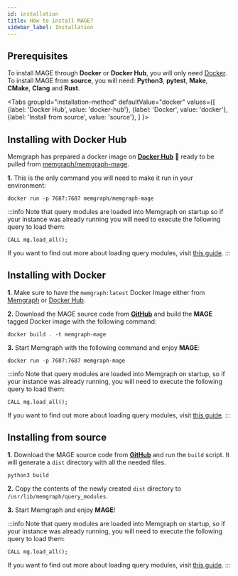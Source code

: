 ```yaml
---
id: installation
title: How to install MAGE?
sidebar_label: Installation
---
```



## Prerequisites

To install MAGE through **Docker** or **Docker Hub**, you will only need
[Docker](https://docs.docker.com/get-started/#download-and-install-docker). <br/>
To install MAGE from **source**, you will need: **Python3**, **pytest**, **Make**,
**CMake**, **Clang** and **Rust**.

<Tabs
  groupId="installation-method"
  defaultValue="docker"
  values={[
    {label: 'Docker Hub', value: 'docker-hub'},
    {label: 'Docker', value: 'docker'},
    {label: 'Install from source', value: 'source'},
  ]
}>
  <TabItem value="docker-hub">

## Installing with Docker Hub

Memgraph has prepared a docker image on [**Docker Hub**](https://hub.docker.com/r/memgraph/memgraph-mage) :whale:  ready to be pulled from
[memgraph/memgraph-mage](https://hub.docker.com/r/memgraph/memgraph-mage).

**1.** This is the only command you will need to make it run in your environment:

```shell
docker run -p 7687:7687 memgraph/memgraph-mage
```

:::info
Note that query modules are loaded into Memgraph on startup so if your instance
was already running you will need to execute the following query to load them:

```shell
CALL mg.load_all();
```

If you want to find out more about loading query modules, visit [this
guide](/usage/loading-modules.md).
:::

  </TabItem>

  <TabItem value="docker">

## Installing with Docker

**1.** Make sure to have the `memgraph:latest` Docker Image either from [Memgraph](https://memgraph.com/download)
 or [Docker Hub](https://hub.docker.com/r/memgraph/memgraph).

**2.** Download the MAGE source code from
**[GitHub](https://github.com/memgraph/mage)** and build the **MAGE** tagged
Docker image with the following command:

```shell
docker build . -t memgraph-mage
```

**3.** Start Memgraph with the following command and enjoy **MAGE**:

```shell
docker run -p 7687:7687 memgraph-mage
```

:::info
Note that query modules are loaded into Memgraph on startup, so if your instance
was already running, you will need to execute the following query to load them:

```shell
CALL mg.load_all();
```

If you want to find out more about loading query modules, visit [this
guide](/usage/loading-modules.md).
:::

  </TabItem>

  <TabItem value="source">

## Installing from source

**1.** Download the MAGE source code from
**[GitHub](https://github.com/memgraph/mage)** and run the `build` script. It
will generate a `dist` directory with all the needed files.

```shell
python3 build
```

**2.** Copy the contents of the newly created `dist` directory to
`/usr/lib/memgraph/query_modules`.

**3.** Start Memgraph and enjoy **MAGE**!

:::info
Note that query modules are loaded into Memgraph on startup, so if your instance
was already running, you will need to execute the following query to load them:

```shell
CALL mg.load_all();
```

If you want to find out more about loading query modules, visit [this
guide](/usage/loading-modules.md).
:::

  </TabItem>
</Tabs>

